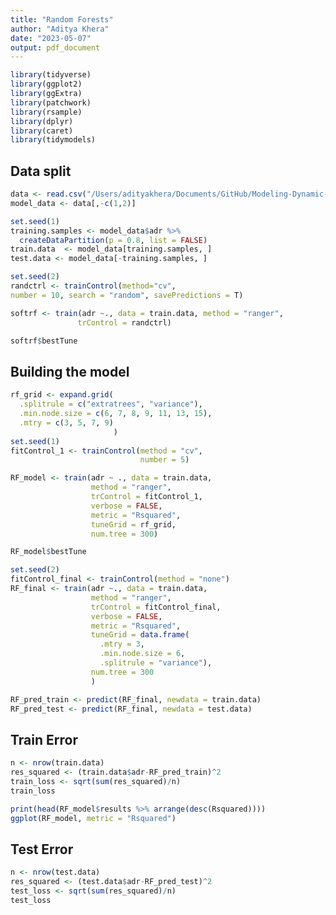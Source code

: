 ```yaml
---
title: "Random Forests"
author: "Aditya Khera"
date: "2023-05-07"
output: pdf_document
---
```


```r
library(tidyverse)
library(ggplot2)
library(ggExtra)
library(patchwork)
library(rsample)
library(dplyr)
library(caret)
library(tidymodels)
```

## Data split
```r
data <- read.csv("/Users/adityakhera/Documents/GitHub/Modeling-Dynamic-Pricing-in-US-Hotels/filtered_data.csv")
model_data <- data[,-c(1,2)]

set.seed(1)
training.samples <- model_data$adr %>%
  createDataPartition(p = 0.8, list = FALSE)
train.data  <- model_data[training.samples, ]
test.data <- model_data[-training.samples, ]
```

```r
set.seed(2)
randctrl <- trainControl(method="cv",
number = 10, search = "random", savePredictions = T)

softrf <- train(adr ~., data = train.data, method = "ranger",
               trControl = randctrl)

softrf$bestTune
```

## Building the model
```r
rf_grid <- expand.grid(
  .splitrule = c("extratrees", "variance"),
  .min.node.size = c(6, 7, 8, 9, 11, 13, 15),
  .mtry = c(3, 5, 7, 9)
                       )
set.seed(1)
fitControl_1 <- trainControl(method = "cv",
                             number = 5)

RF_model <- train(adr ~ ., data = train.data,
                  method = "ranger",
                  trControl = fitControl_1,
                  verbose = FALSE, 
                  metric = "Rsquared",
                  tuneGrid = rf_grid,
                  num.tree = 300)

RF_model$bestTune

set.seed(2)
fitControl_final <- trainControl(method = "none")
RF_final <- train(adr ~., data = train.data,
                  method = "ranger",
                  trControl = fitControl_final,
                  verbose = FALSE,
                  metric = "Rsquared",
                  tuneGrid = data.frame(
                    .mtry = 3,
                    .min.node.size = 6,
                    .splitrule = "variance"),
                  num.tree = 300
                  )

RF_pred_train <- predict(RF_final, newdata = train.data)
RF_pred_test <- predict(RF_final, newdata = test.data)
```

## Train Error
```r
n <- nrow(train.data)
res_squared <- (train.data$adr-RF_pred_train)^2
train_loss <- sqrt(sum(res_squared)/n)
train_loss

```

```r
print(head(RF_model$results %>% arrange(desc(Rsquared))))
ggplot(RF_model, metric = "Rsquared")
```

## Test Error
```r
n <- nrow(test.data)
res_squared <- (test.data$adr-RF_pred_test)^2
test_loss <- sqrt(sum(res_squared)/n)
test_loss
```

